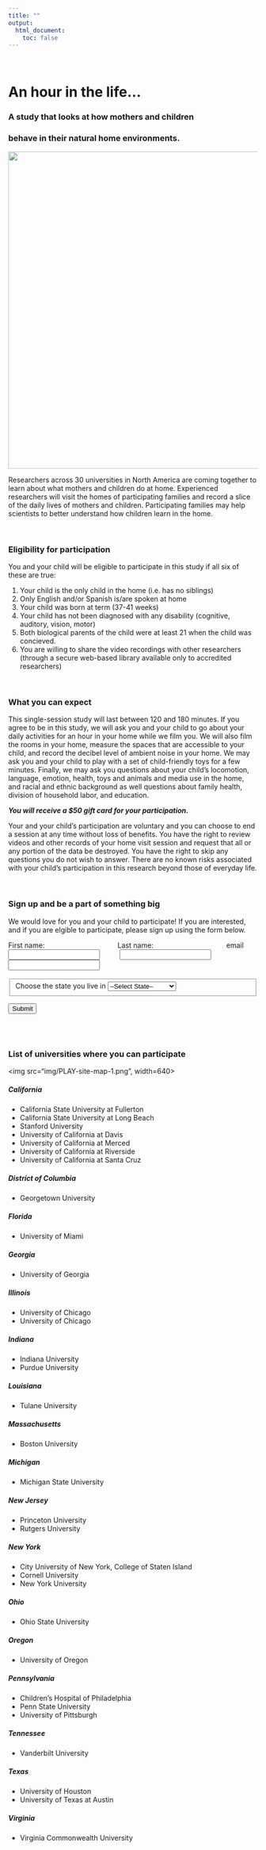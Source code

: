 ```yaml
---
title: ""
output:
  html_document:
    toc: false
---
```

<br>

# An hour in the life...

### A study that looks at how mothers and children 
### behave in their natural home environments.

<img src="img/PLAY-momchild.png" width=640><br>


<div class="img640">    
Researchers across 30 universities in North America are coming together to learn about what mothers and children do at home. Experienced researchers will visit the homes of participating families and record a slice of the daily lives of mothers and children. Participating families may help scientists to better understand how children learn in the home.
</div>
    
<br>

### Eligibility for participation

<div class="img640">    
You and your child will be eligible to participate in this study if all six of these are true:

1. Your child is the only child in the home (i.e. has no siblings)
2. Only English and/or Spanish is/are spoken at home
3. Your child was born at term (37-41 weeks)
4. Your child has not been diagnosed with any disability (cognitive, auditory, vision, motor)
5. Both biological parents of the child were at least 21 when the child was concieved.
6. You are willing to share the video recordings with other researchers (through a secure web-based library available only to accredited researchers)
</div>

<br>

### What you can expect

<div class="img640">    
This single-session study will last between 120 and 180 minutes. If you agree to be in this study, we will ask you and your child to go about your daily activities for an hour in your home while we film you. We will also film the rooms in your home, measure the spaces that are accessible to your child, and record the decibel level of ambient noise in your home. We may ask you and your child to play with a set of child-friendly toys for a few minutes. Finally, we may ask you questions about your child’s locomotion, language, emotion, health, toys and animals and media use in the home, and racial and ethnic background as well questions about family health, division of household labor, and education. 

_**You will receive a \$50 gift card for your participation.**_

Your and your child’s participation are voluntary and you can choose to end a session at any time without loss of benefits. You have the right to review videos and other records of your home visit session and request that all or any portion of the data be destroyed. You have the right to skip any questions you do not wish to answer. There are no known risks associated with your child’s participation in this research beyond those of everyday life.
</div>

<br>

### Sign up and be a part of something big

<div class="img640">    
We would love for you and your child to participate! If you are interested, and if you are elgible to participate, please sign up using the form below.
</div>


<form action="/action_page.php">
  First name: &emsp; &emsp; &emsp; &emsp; &emsp; &emsp; &emsp; &emsp; Last name:  &emsp; &emsp; &emsp; &emsp; &emsp; &emsp; &emsp; &emsp; email <br>
  <input type="text" name="firstname" value=""> &emsp; &emsp; <input type="text" name="lastname" value="">&emsp; &emsp;   <input type="text" name="email" value=""> <br><br>
<fieldset>
<!--   <label for="univ">These are the universities</label>
			<textarea id="univ" name="univ"> This becomes </textarea>
-->
   <label for="state">Choose the state you live in</label>
			<select id="state" name="state">
			<option value="SelectState">--Select State--</option>
			<option onclick="CA()" value="California">California</option>
			<option onclick="document.getElementById('univ').innerText = Boos" value="District of Columbia">District of Columbia</option>
			<option value="Florida">Florida</option>
			<option value="Georgia">Georgia</option>
			<option value="Illinois">Illinois</option>
			<option value="Indiana">Indiana</option>
			<option value="Louisiana">Louisiana</option>
			<option value="Maine">Maine</option>
			<option value="Michigan">Michigan</option>
			<option value="New Jersey">New Jersey</option>
			<option value="New York">New York</option>
			<option value="Ohio">Ohio</option>
			<option value="Oregon">Oregon</option>
			<option value="Pennsylvania">Pennsylvania</option>
			<option value="Tennessee">Tennessee</option>
			<option value="Texas">Texas</option>
			<option value="Virginia">Virginia</option>
			</select>
   </fieldset>
 <input type="submit" value="Submit">

</form>
<br><br>

<script src="location.js"></script>

<!--
<form class="search-form" id="search-form" method="post" accept-charset="UTF-8" action="/search/user">
<fieldset>
   <label for="state">Choose the state you live in</label>
			<select id="state" name="state">
			<option value="---">---</option>
-->



<!--
$("#state").change(function() {
  var action = $(this).val() == "California" ? "user" : "content";
  $("#search-form").attr("action", "/search/" + action);
});

# Sample form

<form class="search-form" id="search-form" method="post" accept-charset="UTF-8" action="/search/user">
  <select id="selectsearch" class="form-select" name="selectsearch">
    <option value="people">Search people</option>
    <option value="node">Search content</option>
  </select>
  <label>Enter your keywords: </label>
    <input type="text" class="form-text" value="" size="40" id="edit-keys" name="keys" maxlength="255" />
    <input type="submit" class="form-submit" value="Search" id="edit-submit" name="search"/>
</form>

$("#selectsearch").change(function() {
  var action = $(this).val() == "people" ? "user" : "content";
  $("#search-form").attr("action", "/search/" + action);
});
-->


### List of universities where you can participate

<img src="img/PLAY-site-map-1.png", width=640><br>

##### California
* California State University at Fullerton    
* California State University at Long Beach
* Stanford University
* University of California at Davis
* University of California at Merced
* University of California at Riverside
* University of California at Santa Cruz

##### District of Columbia
* Georgetown University

##### Florida
* University of Miami

##### Georgia
* University of Georgia

##### Illinois
* University of Chicago
* University of Chicago

##### Indiana
* Indiana University
* Purdue University

##### Louisiana
* Tulane University

##### Massachusetts
* Boston University

##### Michigan
* Michigan State University

##### New Jersey
* Princeton University
* Rutgers University

##### New York
* City University of New York, College of Staten Island
* Cornell University
* New York University

##### Ohio
* Ohio State University

##### Oregon
* University of Oregon

##### Pennsylvania
* Children's Hospital of Philadelphia
* Penn State University
* University of Pittsburgh

##### Tennessee
* Vanderbilt University

##### Texas
* University of Houston
* University of Texas at Austin

##### Virginia
* Virginia Commonwealth University




